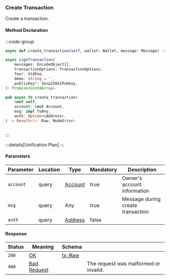 ### Create Transaction

Create a transaction.

#### Method Declaration

:::code-group

```python [Python]
async def create_transaction(self, wallet: Wallet, message: Message) -> Tx
```

```typescript [TypeScript]
async signTransaction(
    messages: EncodeObject[],
    transactionOptions: TransactionOptions,
    fee?: StdFee,
    memo: string = '',
    publicKey?: Secp256k1Pubkey,
): Promise<Uint8Array>
```

```rust [Rust]
pub async fn create_transaction(
    &mut self,
    account: &mut Account,
    msg: impl ToAny,
    auth: Option<&Address>,
) -> Result<tx::Raw, NodeError>
```

```url [API]

```

:::

:::details[Unification Plan]
:::

#### Parameters

| Parameter | Location | Type      | Mandatory | Description                       |
| --------- | -------- | --------- | --------- | --------------------------------- |
| `account` | query    | [Account] | true      | Owner's account information       |
| `msg`     | query    | Any       | true      | Message during create transaction |
| `auth`    | query    | [Address] | false     |                                   |

#### Response

| Status | Meaning       | Schema    |                                       |
| ------ | ------------- | --------- | ------------------------------------- |
| `200`  | [OK]          | [tx::Raw] |                                       |
| `400`  | [Bad Request] |           | The request was malformed or invalid. |

[Account]: /types/account
[Address]: /types/address
[OK]: /types/ok
[tx::Raw]: /types/cosmos
[Bad Request]: /types/bad-request
